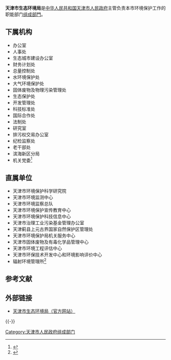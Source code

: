 {{Infobox PRCG
|机构名称=天津市生态环境局
|标志1=Red star.svg
|标志1说明=[[印章|印章]][[s:国务院关于国家行政机关和企业事业单位社会团体印章管理的规定|规定]]：[[直径|直径]]?厘米，中央刊[[五角星|五角星]]。
|职位1=局长
|人员1=[[温武瑞|温武瑞]]
|职位2=副局长
|人员2=陆文龙{{wrap}}史　津{{wrap}}刘　洁
|人数2=3
|成立时间=
|上级机构=[[天津市人民政府|天津市人民政府]]
|机构类型=[[天津市人民政府组成部门|天津市人民政府组成部门]]
|行政级别=正地厅级
|地址1=[[天津市|天津市]][[南开区|南开区]]复康路17号
|网站=天津市生态环境局
|网址=http://sthj.tj.gov.cn/
}}

'''天津市生态环境局'''是[[中华人民共和国|中华人民共和国]][[天津市人民政府|天津市人民政府]]主管负责本市环境保护工作的职能部门[[天津市人民政府组成部门|组成部門]]。

==下属机构==
*办公室
*人事处
*生态城市建设办公室
*财务计划处
*总量控制处
*水环境保护处
*大气环境保护处
*固体废物及物理污染管理处
*生态保护处
*开发管理处
*科技标准处
*国际合作处
*法制处
*研究室
*排污权交易办公室
*纪检监察处
*老干部处
*滨海新区分局
*机关党委<ref>{{Cite web |url=http://www.tjhb.gov.cn/tabid/89/Default.aspx |title=天津市环境保护局机构设置 |access-date=2010-02-05 |archive-date=2009-12-21 |archive-url=https://web.archive.org/web/20091221173848/http://www.tjhb.gov.cn/tabid/89/Default.aspx |dead-url=yes }}</ref>

==直属单位==
*天津市环境保护科学研究院
*天津市环境监测中心
*天津市环境监察总队
*天津市环境保护宣传教育中心
*天津市环境保护科技信息中心
*天津市治理工业污染基金管理办公室
*天津蓟县上元古界国家自然保护区管理处
*天津市环境保护局机关服务中心
*天津市固体废物及有毒化学品管理中心
*天津市环境工程评估中心
*天津市环保技术开发中心和环境影响评价中心
*辐射环境管理所<ref>{{Cite web |url=http://www.tjhb.gov.cn/tabid/90/Default.aspx |title=天津市环境保护局直属单位 |access-date=2010-02-05 |archive-date=2009-12-21 |archive-url=https://web.archive.org/web/20091221173853/http://www.tjhb.gov.cn/tabid/90/Default.aspx |dead-url=yes }}</ref>

==参考文献==
{{Reflist}}

==外部链接==
*[http://sthj.tj.gov.cn/ 天津市生态环境局（官方网站）] {{Wayback|url=http://sthj.tj.gov.cn/ |date=20210226223254 }}

{{-}}
{{天津市人民政府}}

[[Category:天津市人民政府组成部门|Category:天津市人民政府组成部门]]